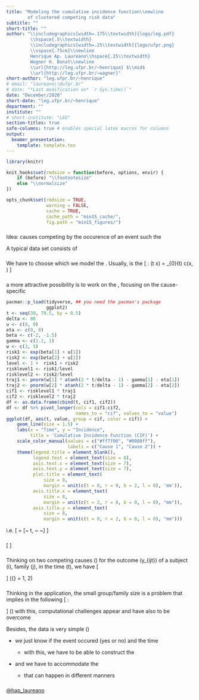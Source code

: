 ```yaml
---
title: "Modeling the cumulative incidence function\\newline
        of clustered competing risk data"
subtitle: ""
short-title: ""
author: "\\includegraphics[width=.175\\textwidth]{logo/leg.pdf}
         \\hspace{.5\\textwidth}
         \\includegraphics[width=.25\\textwidth]{logo/ufpr.png}
         \\vspace{.75cm}\\newline
         Henrique Ap. Laureano\\hspace{.25\\textwidth}
         Wagner H. Bonat\\newline
         \\url{http://leg.ufpr.br/~henrique} $\\mid$
         \\url{http://leg.ufpr.br/~wagner}"
short-author: "leg.ufpr.br/~henrique"
# email: "laureano\\@ufpr.br"
# date: "*Last modification on* `r Sys.time()`"
date: "December/2020"
short-date: "leg.ufpr.br/~henrique"
department: ""
institute: ""
# short-institute: "LEG"
section-titles: true
safe-columns: true # enables special latex macros for columns
output:
  beamer_presentation:
    template: template.tex
---
```


```r
library(knitr)

knit_hooks$set(rmdsize = function(before, options, envir) {
    if (before) "\\footnotesize"
    else "\\normalsize"
})

opts_chunk$set(rmdsize = TRUE,
               warning = FALSE,
               cache = TRUE,
               cache_path = "min15_cache/",
               fig.path = "min15_figures/")
```

### 

\begin{minipage}{.5\textwidth}
 \begin{shaded}
  Clustered competing risk data
 \end{shaded}
\end{minipage}

Idea: causes competing by the occurence of an event such the

\begin{minipage}{.425\textwidth}
 \begin{block}{confiability analysis}
  failure of an industrial or electronic component
 \end{block}
\end{minipage}
\hspace{0.5cm}
\begin{minipage}{.425\textwidth}
 \begin{block}{survival analysis}
  failure or progress of a patient or some biological process
 \end{block}
\end{minipage}

\vspace{0.5cm}
\pause

A typical data set consists of

\begin{tabular}{lc*{3}{>{\columncolor[gray]{0.8}}c}cr}
 Group & ID & Cause 1 & Cause 2 & Censorship & Time & Feature\\
 \hline
 1     & 1  & Yes     & No       & No        & 10   & A\\
 1     & 2  & No      & No       & Yes       &  8   & A\\
 2     & 1  & No      & No       & Yes       &  7   & B\\
 2     & 2  & No      & Yes      & No        &  5   & A\\
\end{tabular}

###

\begin{minipage}{.275\textwidth}
 \begin{shaded}
  Survival data designs
 \end{shaded}
\end{minipage}

\begin{center}
 \scalebox{0.725}{
  \begin{tikzpicture}
   \begin{pgfonlayer}{nodelayer}
    \node [style=circle] (2) at (-17.5, 5.5) {0};
    \node [style=circle] (3) at (-13.5, 5.5) {1};
    \node [style=circle] (7) at (-7.5, 5.5) {1};
    \node [style=circle] (9) at (-7.5, 4.5) {2};
    \node [style=none] (11) at (-7.5, 3.5) {$\vdots$};
    \node [style=circle] (12) at (-7.5, 2.5) {$m$};
    \node [style=circle] (14) at (-12.25, 4) {0};
    \node [style=circle] (22) at (-6, 3.5) {0};
    \node [style=circle] (23) at (-2, 3.5) {2};
    \node [style=circle] (25) at (-4, 5.5) {1};
    \node [style=none] (27) at (-17, 5.5) {};
    \node [style=none] (28) at (-14, 5.5) {};
    \node [style=none] (29) at (-11.75, 4.25) {};
    \node [style=none] (30) at (-8, 5.5) {};
    \node [style=none] (31) at (-8, 4.5) {};
    \node [style=none] (32) at (-8, 2.5) {};
    \node [style=none] (33) at (-5.5, 3.5) {};
    \node [style=none] (34) at (-4.5, 5.25) {};
    \node [style=none] (35) at (-2.5, 3.5) {};
    \node [style=none] (36) at (-11.75, 4) {};
    \node [style=none] (37) at (-11.75, 3.75) {};
    \node [style=none] (38) at (-5.5, 3.75) {};
    \node [style=none] (39) at (-2.5, 3.75) {};
    \node [style=none] (40) at (-3.5, 5.25) {};
    \node [style=none] (44) at (-15.5, 6.75) {{\Large
                                               Failure time process}};
    \node [style=none] (45) at (-10, 6.75) {{\Large
                                             Competing risk process}};
    \node [style=none] (47) at (-4, 6.75) {{\Large Multistate process}};
   \end{pgfonlayer}
   \begin{pgfonlayer}{edgelayer}
	\draw [style=1side] (27.center) to (28.center);
	\draw [style=1side] (37.center) to (32.center);
	\draw [style=1side] (40.center) to (39.center);
	\draw [style=1side] (33.center) to (35.center);
	\draw [style=2side] (38.center) to (34.center);
	\draw [style=1side] (36.center) to (31.center);
	\draw [style=1side] (29.center) to (30.center);
   \end{pgfonlayer}
  \end{tikzpicture}
 }
\end{center}

\pause
\begin{minipage}{.375\textwidth}
 \begin{shaded}
  Survival modeling framework
 \end{shaded}
\end{minipage}

We have to choose which \textcolor{mykindofblue}{scale} we model the
\textbf{survival experience}.\newline
Usually, is the
\[
 \text{\textcolor{mykindofblue}{hazard} (failure rate)
       \textcolor{mykindofblue}{scale}}: \quad
 \lambda(t \mid x) = \lambda_{0}(t) \times c(x, \beta)
\]

###

\begin{minipage}{.425\textwidth}
 \begin{shaded}
  In the competing risk setting \(\dots\)
 \end{shaded}
\end{minipage}

a more attractive possibility is to work on the
\textcolor{mykindofblue}{probability scale},
focusing on the cause-specific

```r
pacman::p_load(tidyverse, ## you need the pacman's package
               ggplot2)
t <- seq(30, 79.5, by = 0.5)
delta <- 80
u <- c(0, 0)
eta <- c(0, 0)
beta <- c(-2, -1.5)
gamma <- c(1.2, 1)
w <- c(3, 5)
risk1 <- exp(beta[1] + u[1])
risk2 <- exp(beta[2] + u[2])
level <- 1 +  risk1 + risk2
risklevel1 <- risk1/level
risklevel2 <- risk2/level
traj1 <- pnorm(w[1] * atanh(2 * t/delta - 1) - gamma[1] - eta[1])
traj2 <- pnorm(w[2] * atanh(2 * t/delta - 1) - gamma[2] - eta[2])
cif1 <- risklevel1 * traj1
cif2 <- risklevel2 * traj2
df <- as.data.frame(cbind(t, cif1, cif2))
df <- df %>% pivot_longer(cols = cif1:cif2,
                          names_to = "cif", values_to = "value")
ggplot(df, aes(t, value, group = cif, color = cif)) +
    geom_line(size = 1.5) +
    labs(x = "Time", y = "Incidence",
         title = 'Cumulative Incidence Function (CIF)') +
    scale_color_manual(values = c("#ff7f00", "#0080ff"),
                       labels = c("Cause 1", "Cause 2")) +
    theme(legend.title = element_blank(),
          legend.text = element_text(size = 8),
          axis.text.x = element_text(size = 7),
          axis.text.y = element_text(size = 7),
          plot.title = element_text(
              size = 9,
              margin = unit(c(t = 0, r = 0, b = 2, l = 0), 'mm')), 
          axis.title.x = element_text(
              size = 8,
              margin = unit(c(t = 2, r = 0, b = 0, l = 0), "mm")),
          axis.title.y = element_text(
              size = 8,
              margin = unit(c(t = 0, r = 2, b = 0, l = 0), "mm")))
```

i.e.
\[
 \text{CIF} = \mathbb{P}[~\text{failure time} \leq t,
                         ~\text{a given cause} \mid \text{features}~]
\]

###

\begin{minipage}{.65\textwidth}
 \begin{shaded} Main focus application: cancer incidence in twins
 \end{shaded}
\end{minipage}

\vspace{0.5cm}

\begin{columns}
 \begin{column}{.55\textwidth}
  \centering
   \includegraphics[width=\textwidth]{figures/twins.jpg}
 \end{column}
\begin{column}{.45\textwidth}
 Clustered competing risks data\newline
 \hspace*{.5cm}\rotatebox[origin=c]{180}{$\Lsh$}
 Clusters? Families\newline
 \hspace*{1.35cm}\rotatebox[origin=c]{180}{$\Lsh$}Family studies\newline
 \hspace*{2.1cm}\rotatebox[origin=c]{180}{$\Lsh$}
 \textcolor{mykindofblue}{Twins data}
 \end{column}
\end{columns}

\pause
\[
 \text{Family studies}~\Rightarrow~
 \text{\color{mykindofblue}{within-family dependence}}
\]

\begin{minipage}{.75\textwidth}
 \begin{itemize}
  \item Taking into account the
        \textcolor{mykindofblue}{within-family dependence} may reflect
        both disease \textbf{heritability} and the impact of shared
        \textbf{environmental effects}
 \end{itemize}
\end{minipage}

###

\begin{minipage}{.55\textwidth}
 \begin{shaded}
  And what we do? A hierarchical approach
 \end{shaded}
\end{minipage}

Thinking on two competing causes\newline
\(\dots\) for the outcome \(y_{ijt}\) of a subject \(i\), family \(j\),
in the time \(t\), we have
\[
 \begin{aligned}
  y_{ijt} \mid
  \underbrace{\{u_{1j}, u_{2j}, \eta_{1j}, \eta_{2j}\}}_{
  \substack{\text{\color{mykindofblue}{latent effects}}}
  } & \sim
  \text{Multinomial}(p_{1ijt}, p_{2ijt}, p_{3ijt})\\
  \begin{bmatrix} u_{1j}\\ u_{2j}\\ \eta_{1j}\\ \eta_{2j} \end{bmatrix}
  & \sim
  \parbox{0.155\textwidth}{\centering Multivariate Normal}
  \left(
   \begin{bmatrix} 0\\ 0\\ 0\\ 0 \end{bmatrix},
   \begin{bmatrix}
    \sigma_{u_{1}}^{2}&
    \varrho_{u_{1}, u_{2}}&
    \varrho_{u_{1}, \eta_{1}}&
    \varrho_{u_{1}, \eta_{2}}\\
   &\sigma_{u_{2}}^{2}&
    \varrho_{u_{2}, \eta_{1}}&
    \varrho_{u_{2}, \eta_{2}}\\
  &&\sigma_{\eta_{1}}^{2}&
    \varrho_{\eta_{1}, \eta_{2}}\\
 &&&\sigma_{\eta_{2}}^{2}
   \end{bmatrix}
  \right)\\  
  p_{{\color{mykindofblue}{k}}ijt} &=
  \frac{\partial \text{CIF}}{\partial t}\\
  & = \frac{\partial}{\partial t}
  \underbrace{
   \pi_{\color{mykindofblue}{k}}(X, u_{1}, u_{2} \mid \bm{\beta})}_{
   \substack{\text{\color{mykindofblue}{cluster-specific}}\\
             \text{\color{mykindofblue}{risk level}}}}
  \underbrace{\Phi[w_{\color{mykindofblue}{k}} g(t) -
                   X^{\top}\bm{\gamma}_{\color{mykindofblue}{k}} -
                   \eta_{\color{mykindofblue}{k}}]}_{
   \substack{\text{\color{mykindofblue}{cluster-specific}}\\
             \text{\color{mykindofblue}{failure time trajectory}}}},
 \end{aligned}
\]
\({\color{mykindofblue}{k}} = 1, 2\)

###

\begin{minipage}{.15\textwidth}
 \begin{shaded}
  Challenges
 \end{shaded}
\end{minipage}

Thinking in the \textcolor{mykindofblue}{twins data} application,
\newline
the small group/family size is a problem that implies in the following
\[
 \text{cycle}: \quad
 \parbox{0.1\textwidth}{\centering small groups} \Rightarrow
 \parbox{0.175\textwidth}{\centering little information} \Rightarrow
 \parbox{0.125\textwidth}{\centering complex model} \Rightarrow
 \parbox{0.2\textwidth}{\centering bigger number of groups}
\]
\(\dots\) with this,\newline
computational challenges appear and have also to be overcome
\noindent{\color{notthefruitorange}\rule{.5\linewidth}{0.25mm}}

\pause
Besides, the data is very simple \(\dots\)

+ we just know if the event occured (yes or no) and the time

  + with this, we have to be able to construct the\newline
    \textcolor{mykindofblue}{cumulative incidence curves}

+ and we have to accommodate the
  \textcolor{mykindofblue}{within-family dependency}

  + that can happen in different manners

###

\begin{minipage}{.15\textwidth}
 \begin{shaded}
  Thank you
 \end{shaded}
\end{minipage}

\vspace{0.5cm}

\begin{columns}
 \begin{column}{.33\textwidth}
  \centering
   \includegraphics[width=.9\textwidth]{logo/ppgmne.png}
 \end{column}
 \begin{column}{.33\textwidth}
  \centering
   \includegraphics[width=.9\textwidth]{logo/capes.jpg}
 \end{column}
 \begin{column}{.33\textwidth}
  \centering
   \includegraphics[width=.9\textwidth]{logo/ufpr.png}
 \end{column}
\end{columns}

\vspace{0.5cm}
\noindent{\color{notthefruitorange}\rule{\linewidth}{0.25mm}}

\url{http://leg.ufpr.br/~henrique}

[\@hap_laureano](https://twitter.com/hap_laureano)
